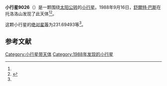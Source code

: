 {{Infobox planet
| bgcolour = #FFFFC0
| name = 9026
| symbol = 
| image = 
| caption = 
| discovery = yes
| discovery_ref = 
| discoverer = [[舒爾特·巴斯|舒爾特·巴斯]]
| discovery_site = [[托洛洛山|托洛洛山]] 
| discovered = 1988年9月16日
| designations = yes
| mp_name = 
| named_after = 
| alt_names = 1988 ST2/ 1981 JH5
| mp_category = [[主带小行星|主带小行星]]
| orbit_ref = <ref name="a">[http://ssd.jpl.nasa.gov/sbdb.cgi?sstr=9026 9026] {{Wayback|url=http://ssd.jpl.nasa.gov/sbdb.cgi?sstr=9026 |date=20210717065107 }}，小行星數據庫瀏覽器（JPL Small-Body Database Browser）－[[美国国家航空航天局|美国国家航空航天局]]喷气推进实验室</ref>
| epoch = 2456400.5 (2013年4月18日更新)
| aphelion = {{convert|3.6452763|AU|km|3|abbr=on|lk=out}}
| perihelion = {{convert|2.7106971|AU|km|3|abbr=on}}
| semimajor = {{convert|3.1779867|AU|km|3|abbr=on}}
| eccentricity = 0.1470395
| period = 2069.314684 [[日|日]]<br />5.67[[儒略年|儒略年]]
| avg_speed = 
| inclination = 2.23616
| asc_node = 80.54997
| mean_anomaly = 
| arg_peri = 231.69493
| satellites = 
| physical_characteristics = yes
| dimensions = 
| mass = 
| density = 
| surface_grav = 
| escape_velocity = 
| sidereal_day = 
| axial_tilt = 
| pole_ecliptic_lat = 
| pole_ecliptic_lon = 
| albedo = 
| temperatures= 
| temp_name1 = 
| mean_temp_1 = 
| max_temp_1 = 
| temp_name2 = 
| max_temp_2 = 
| spectral_type = 
| abs_magnitude = 231.69493
}}

'''小行星9026'''（{{lang-en|9026}}）是一颗围绕[[太阳|太阳]][[公转|公转]]的[[小行星|小行星]]。1988年9月16日，[[舒爾特·巴斯|舒爾特·巴斯]]在托洛洛山发现了此天体<ref name="a" /><ref>{{cite news|title=小行星列表|url=http://cfa-www.harvard.edu/iau/lists/NumberedMPs.txt|accessdate=2013-07-08|newspaper=哈佛大学|archive-date=2008-05-17|archive-url=https://web.archive.org/web/20080517010638/http://cfa-www.harvard.edu/iau/lists/NumberedMPs.txt|dead-url=no}}</ref>。

这颗小行星的[[绝对星等|绝对星等]]为231.69493等<ref name="a" />。

==参考文献==
{{reflist}}
{{Minor Planet Number|[[小行星9025|小行星9025]]|[[小行星9027|小行星9027]]}}

{{小天体}}

[[Category:小行星带天体|Category:小行星带天体]]
[[Category:1988年发现的小行星|Category:1988年发现的小行星]]

{{asteroid-stub}}